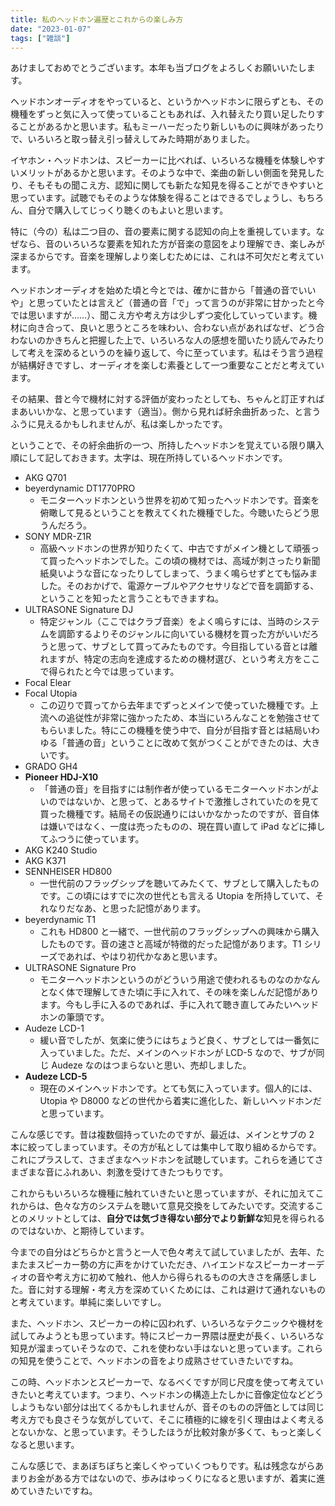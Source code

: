 ```yaml
---
title: 私のヘッドホン遍歴とこれからの楽しみ方
date: "2023-01-07"
tags: ["雑談"]
---
```


あけましておめでとうございます。本年も当ブログをよろしくお願いいたします。

ヘッドホンオーディオをやっていると、というかヘッドホンに限らずとも、その機種をずっと気に入って使っていることもあれば、入れ替えたり買い足したりすることがあるかと思います。私もミーハーだったり新しいものに興味があったりで、いろいろと取っ替え引っ替えしてみた時期がありました。

イヤホン・ヘッドホンは、スピーカーに比べれば、いろいろな機種を体験しやすいメリットがあるかと思います。そのような中で、楽曲の新しい側面を発見したり、そもそもの聞こえ方、認知に関しても新たな知見を得ることができやすいと思っています。試聴でもそのような体験を得ることはできるでしょうし、もちろん、自分で購入してじっくり聴くのもよいと思います。

特に（今の）私は二つ目の、音の要素に関する認知の向上を重視しています。なぜなら、音のいろいろな要素を知れた方が音楽の意図をより理解でき、楽しみが深まるからです。音楽を理解しより楽しむためには、これは不可欠だと考えています。

ヘッドホンオーディオを始めた頃と今とでは、確かに昔から「普通の音でいいや」と思っていたとは言えど（普通の音「で」って言うのが非常に甘かったと今では思いますが……）、聞こえ方や考え方は少しずつ変化していっています。機材に向き合って、良いと思うところを味わい、合わない点があればなぜ、どう合わないのかきちんと把握した上で、いろいろな人の感想を聞いたり読んでみたりして考えを深めるというのを繰り返して、今に至っています。私はそう言う過程が結構好きですし、オーディオを楽しむ素養として一つ重要なことだと考えています。

その結果、昔と今で機材に対する評価が変わったとしても、ちゃんと訂正すればまあいいかな、と思っています（適当）。側から見れば紆余曲折あった、と言うふうに見えるかもしれませんが、私は楽しかったです。

ということで、その紆余曲折の一つ、所持したヘッドホンを覚えている限り購入順にして記しておきます。太字は、現在所持しているヘッドホンです。

- AKG Q701
- beyerdynamic DT1770PRO
  - モニターヘッドホンという世界を初めて知ったヘッドホンです。音楽を俯瞰して見るということを教えてくれた機種でした。今聴いたらどう思うんだろう。
- SONY MDR-Z1R
  - 高級ヘッドホンの世界が知りたくて、中古ですがメイン機として頑張って買ったヘッドホンでした。この頃の機材では、高域が刺さったり新聞紙臭いような音になったりしてしまって、うまく鳴らせずとても悩みました。そのおかげで、電源ケーブルやアクセサリなどで音を調節する、ということを知ったと言うこともできますね。
- ULTRASONE Signature DJ
  - 特定ジャンル（ここではクラブ音楽）をよく鳴らすには、当時のシステムを調節するよりそのジャンルに向いている機材を買った方がいいだろうと思って、サブとして買ってみたものです。今目指している音とは離れますが、特定の志向を達成するための機材選び、という考え方をここで得られたと今では思っています。
- Focal Elear
- Focal Utopia
  - この辺りで買ってから去年までずっとメインで使っていた機種です。上流への追従性が非常に強かったため、本当にいろんなことを勉強させてもらいました。特にこの機種を使う中で、自分が目指す音とは結局いわゆる「普通の音」ということに改めて気がつくことができたのは、大きいです。
- GRADO GH4
- **Pioneer HDJ-X10**
  - 「普通の音」を目指すには制作者が使っているモニターヘッドホンがよいのではないか、と思って、とあるサイトで激推しされていたのを見て買った機種です。結局その仮説通りにはいかなかったのですが、音自体は嫌いではなく、一度は売ったものの、現在買い直して iPad などに挿してふつうに使っています。
- AKG K240 Studio
- AKG K371
- SENNHEISER HD800
  - 一世代前のフラッグシップを聴いてみたくて、サブとして購入したものです。この頃にはすでに次の世代とも言える Utopia を所持していて、それなりだなあ、と思った記憶があります。
- beyerdynamic T1
  - これも HD800 と一緒で、一世代前のフラッグシップへの興味から購入したものです。音の速さと高域が特徴的だった記憶があります。T1 シリーズであれば、やはり初代かなあと思います。
- ULTRASONE Signature Pro
  - モニターヘッドホンというのがどういう用途で使われるものなのかなんとなく体で理解してきた頃に手に入れて、その味を楽しんだ記憶があります。今もし手に入るのであれば、手に入れて聴き直してみたいヘッドホンの筆頭です。
- Audeze LCD-1
  - 緩い音でしたが、気楽に使うにはちょうど良く、サブとしては一番気に入っていました。ただ、メインのヘッドホンが LCD-5 なので、サブが同じ Audeze なのはつまらないと思い、売却しました。
- **Audeze LCD-5**
  - 現在のメインヘッドホンです。とても気に入っています。個人的には、Utopia や D8000 などの世代から着実に進化した、新しいヘッドホンだと思っています。

こんな感じです。昔は複数個持っていたのですが、最近は、メインとサブの 2 本に絞ってしまっています。その方が私としては集中して取り組めるからです。これにプラスして、さまざまなヘッドホンを試聴しています。これらを通じてさまざまな音にふれあい、刺激を受けてきたつもりです。

これからもいろいろな機種に触れていきたいと思っていますが、それに加えてこれからは、色々な方のシステムを聴いて意見交換をしてみたいです。交流することのメリットとしては、**自分では気づき得ない部分でより新鮮な**知見を得られるのではないか、と期待しています。

今までの自分はどちらかと言うと一人で色々考えて試していましたが、去年、たまたまスピーカー勢の方に声をかけていただき、ハイエンドなスピーカーオーディオの音や考え方に初めて触れ、他人から得られるものの大きさを痛感しました。音に対する理解・考え方を深めていくためには、これは避けて通れないものと考えています。単純に楽しいですし。

また、ヘッドホン、スピーカーの枠に囚われず、いろいろなテクニックや機材を試してみようとも思っています。特にスピーカー界隈は歴史が長く、いろいろな知見が溜まっていそうなので、これを使わない手はないと思っています。これらの知見を使うことで、ヘッドホンの音をより成熟させていきたいですね。

この時、ヘッドホンとスピーカーで、なるべくですが同じ尺度を使って考えていきたいと考えています。つまり、ヘッドホンの構造上たしかに音像定位などどうしようもない部分は出てくるかもしれませんが、音そのものの評価としては同じ考え方でも良さそうな気がしていて、そこに積極的に線を引く理由はよく考えるとないかな、と思っています。そうしたほうが比較対象が多くて、もっと楽しくなると思います。

こんな感じで、まあぼちぼちと楽しくやっていくつもりです。私は残念ながらあまりお金がある方ではないので、歩みはゆっくりになると思いますが、着実に進めていきたいですね。
